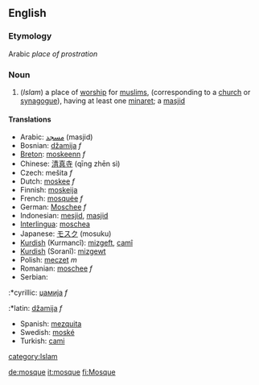 ==English==
===Etymology===
Arabic ''place of prostration''
===Noun===
{{wikipedia}}
#(''Islam'') a place of [[worship]] for [[muslims]], (corresponding to a [[church]] or [[synagogue]]), having at least one [[minaret]]; a [[masjid]]

====Translations====
*Arabic: [[مسجد]] (masjid)
*Bosnian: [[džamija]] ''f''
*[[Breton]]: [[moskeenn]] ''f''
*Chinese: [[清真寺]] (qīng zhēn sì)
*Czech: mešita ''f''
*Dutch: [[moskee]] ''f''
*Finnish: [[moskeija]]
*French: [[mosquée]] ''f''
*German: [[Moschee]] ''f''
*Indonesian: [[mesjid]],  [[masjid]]
*[[Interlingua]]: [[moschea]]
*Japanese: [[モスク]] (mosuku)
*[[Kurdish]] (Kurmancî): [[mizgeft]], [[camî]]
*[[Kurdish]] (Soranî): [[mizgewt]]
*Polish: [[meczet]] ''m''
*Romanian: [[moschee]] ''f''
*Serbian:
:*cyrillic: [[џамија]] ''f''
:*latin: [[džamija]] ''f''
*Spanish: [[mezquita]]
*Swedish: [[moské]]
*Turkish: [[cami]]
[[category:Islam]]

[[de:mosque]]
[[it:mosque]]
[[fi:Mosque]]